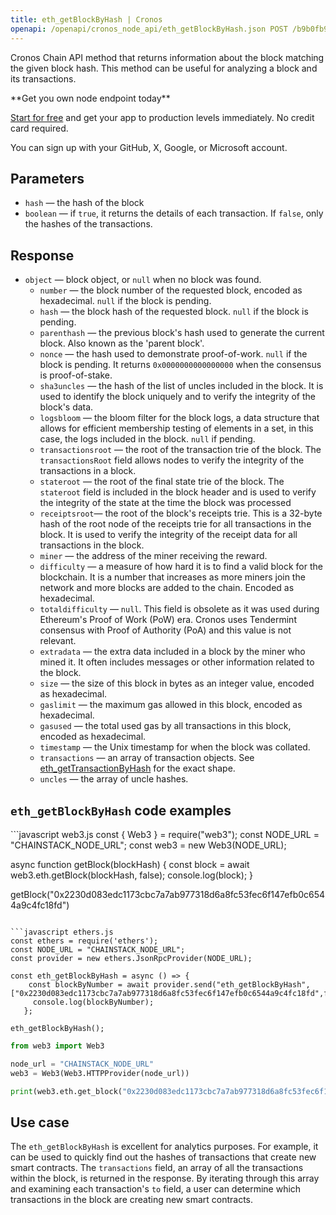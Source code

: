 ---
title: eth_getBlockByHash | Cronos
openapi: /openapi/cronos_node_api/eth_getBlockByHash.json POST /b9b0fb92029d58b396139a9e89cf479b
---

Cronos Chain API method that returns information about the block matching the given block hash. This method can be useful for analyzing a block and its transactions.

<Check>
**Get you own node endpoint today**

[Start for free](https://console.chainstack.com/) and get your app to production levels immediately. No credit card required.

You can sign up with your GitHub, X, Google, or Microsoft account.
</Check>


## Parameters

* `hash` — the hash of the block
* `boolean` — if `true`, it returns the details of each transaction. If `false`, only the hashes of the transactions.

## Response

* `object` — block object, or `null` when no block was found.
  + `number` — the block number of the requested block, encoded as hexadecimal. `null` if the block is pending.
  + `hash` — the block hash of the requested block. `null` if the block is pending.
  + `parenthash` — the previous block's hash used to generate the current block. Also known as the 'parent block'.
  + `nonce` — the hash used to demonstrate proof-of-work. `null` if the block is pending. It returns `0x0000000000000000` when the consensus is proof-of-stake.
  + `sha3uncles` — the hash of the list of uncles included in the block. It is used to identify the block uniquely and to verify the integrity of the block's data.
  + `logsbloom` — the bloom filter for the block logs, a data structure that allows for efficient membership testing of elements in a set, in this case, the logs included in the block. `null` if pending.
  + `transactionsroot` — the root of the transaction trie of the block. The `transactionsRoot` field allows nodes to verify the integrity of the transactions in a block.
  + `stateroot` — the root of the final state trie of the block. The `stateroot` field is included in the block header and is used to verify the integrity of the state at the time the block was processed
  + `receiptsroot`— the root of the block's receipts trie. This is a 32-byte hash of the root node of the receipts trie for all transactions in the block. It is used to verify the integrity of the receipt data for all transactions in the block.
  + `miner` — the address of the miner receiving the reward.
  + `difficulty` — a measure of how hard it is to find a valid block for the blockchain. It is a number that increases as more miners join the network and more blocks are added to the chain. Encoded as hexadecimal.
  + `totaldifficulty` — `null`. This field is obsolete as it was used during Ethereum's Proof of Work (PoW) era. Cronos uses Tendermint consensus with Proof of Authority (PoA) and this value is not relevant.
  + `extradata` — the extra data included in a block by the miner who mined it. It often includes messages or other information related to the block.
  + `size` — the size of this block in bytes as an integer value, encoded as hexadecimal.
  + `gaslimit` — the maximum gas allowed in this block, encoded as hexadecimal.
  + `gasused` — the total used gas by all transactions in this block, encoded as hexadecimal.
  + `timestamp` — the Unix timestamp for when the block was collated.
  + `transactions` — an array of transaction objects. See [eth\_getTransactionByHash](/api-reference/cronos_node_api/eth_getTransactionByHash) for the exact shape.
  + `uncles` — the array of uncle hashes.

## `eth_getBlockByHash` code examples

<CodeGroup>
```javascript web3.js
const { Web3 } = require("web3");
const NODE_URL = "CHAINSTACK_NODE_URL";
const web3 = new Web3(NODE_URL);

async function getBlock(blockHash) {
    const block = await web3.eth.getBlock(blockHash, false);
    console.log(block);
  }
  
getBlock("0x2230d083edc1173cbc7a7ab977318d6a8fc53fec6f147efb0c6544a9c4fc18fd")
```

```javascript ethers.js
const ethers = require('ethers');
const NODE_URL = "CHAINSTACK_NODE_URL";
const provider = new ethers.JsonRpcProvider(NODE_URL);

const eth_getBlockByHash = async () => {
    const blockByNumber = await provider.send("eth_getBlockByHash", ["0x2230d083edc1173cbc7a7ab977318d6a8fc53fec6f147efb0c6544a9c4fc18fd",false]);
     console.log(blockByNumber);
   };

eth_getBlockByHash();
```

```python web3.py
from web3 import Web3

node_url = "CHAINSTACK_NODE_URL"
web3 = Web3(Web3.HTTPProvider(node_url))

print(web3.eth.get_block("0x2230d083edc1173cbc7a7ab977318d6a8fc53fec6f147efb0c6544a9c4fc18fd", False))
```
</CodeGroup>


## Use case

The `eth_getBlockByHash` is excellent for analytics purposes. For example, it can be used to quickly find out the hashes of transactions that create new smart contracts. The `transactions` field, an array of all the transactions within the block, is returned in the response. By iterating through this array and examining each transaction's `to` field, a user can determine which transactions in the block are creating new smart contracts.
